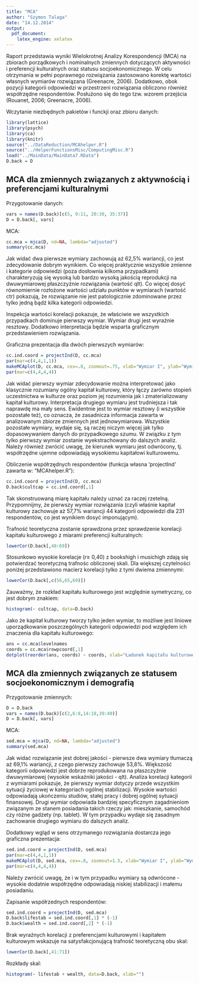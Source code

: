 ```yaml
---
title: "MCA"
author: "Szymon Talaga"
date: "14.12.2014"
output:
  pdf_document:
    latex_engine: xelatex
---
```


Raport przedstawia wyniki Wielokrotnej Analizy Korespondencji (MCA) na zbiorach porządkowych i nominalnych zmiennych dotyczących aktywności i preferencji kulturalnych oraz statusu socjoekonomicznego. W celu otrzymania w pełni poprawnego rozwiązania zastosowano korektę wartości własnych wymiarów rozwiązana (Greenacre, 2006). Dodatkowo, obok pozycji kategorii odpowiedzi w przestrzeni rozwiązania obliczono również współrzędne respondentów. Posłużono się do tego tzw. wzorem przejścia (Rouanet, 2006; Greenacre, 2006).

Wczytanie niezbędnych pakietów i funckji oraz zbioru danych:

```r
library(lattice)
library(psych)
library(ca)
library(knitr)
source("../DataReduction/MCAhelper.R")
source("../HelperFunctionsMisc/ComputingMisc.R")
load("../MainData/MainData7.RData")
D.back = D
```

MCA dla zmiennych związanych z aktywnością i preferencjami kulturalnymi
-------------------------------------------------------------------------

Przygotowanie danych:

```r
vars = names(D.back)[c(5, 9:11, 20:30, 35:37)]
D = D.back[, vars]
```

MCA:

```r
cc.mca = mjca(D, nd=NA, lambda="adjusted")
summary(cc.mca)
```

Jak widać dwa pierwsze wymiary zachowują aż 62,5% wariancji, co jest zdecydowanie dobrym wynikiem. Co więcej praktycznie wszystkie zmienne i kategorie odpowiedzi (poza dosłownia kilkoma przypadkami) charakteryzują się wysoką lub bardzo wysoką jakością reprodukcji na dwuwymiarowej płaszczyźnie rozwiązania (wartość qlt). Co więcej dosyć równomiernie rozłożone wartości udziału punktów w wymiarach (wartość ctr) pokazują, że rozwiązanie nie jest patologicznie zdominowane przez tylko jedną bądź kilka kategorii odpowiedzi.

Inspekcja wartości korelacji pokazuje, że właściwie we wszystkich przypadkach dominuje pierwszy wymiar. Wymiar drugi jest wyraźnie resztowy. Dodatkowo interpretacja będzie wsparta graficznym przedstawieniem rozwiązania.

Graficzna prezentacja dla dwóch pierwszych wymiarów:

```r
cc.ind.coord = projectInd(D, cc.mca)
par(mar=c(4,4,1,1))
makeMCAplot(D, cc.mca, cex=.8, zoomout=.75, xlab="Wymiar I", ylab="Wymiar II")
par(mar=c(4,4,4,4))
```

Jak widać pierwszy wymiar zdecydowanie można interpretować jako klasycznie rozumiany ogólny kapitał kulturowy, który łączy zarówno stopień uczestnictwa w kulturze oraz poziom jej rozumienia jak i zmaterializowany kapitał kulturowy. Interpretacja drugiego wymiaru jest trudniejsza i tak naprawdę ma mały sens. Ewidentnie jest to wymiar resztowy (i wszystkie pozostałe też), co oznacza, że zasadnicza informacja zawarta w analizowanym zbiorze zmiennych jest jednowymiarowa. Wszystkie pozostałe wymiary, wydaje się, są raczej niczym więcej jak tylko dopasowywaniem danych do przypadkowego szumu. W związku z tym tylko pierwszy wymiar zostanie wyekstrachowany do dalszych analiz. Należy również zwrócić uwagę, że kierunek wymiaru jest odwrócony, tj. współrzędne ujemne odpowiadają wysokiemu kapitałowi kulturowemu.

Obliczenie współrzędnych respondentów (funkcja własna 'projectInd' zawarta w: "MCAhelper.R"):

```r
cc.ind.coord = projectInd(D, cc.mca)
D.back$cultcap = cc.ind.coord[,1]
```

Tak skonstruowaną miarę kapitału należy uznać za raczej rzetelną. Przypomnijmy, że pierwszy wymiar rozwiązania (czyli właśnie kapitał kulturowy zachowuje aż 57,7% wariancji 44 kategorii odpowiedzi dla 231 respondentów, co jest wynikiem dosyć imponującym).

Trafność teoretyczna zostanie sprawdzona przez sprawdzenie korelacji kapitału kulturowego z miarami preferencji kulturalnych:

```r
lowerCor(D.back[,48:69])
```

Stosunkowo wysokie korelacje ($r \geq$ 0,40) z bookshigh i musichigh zdają się potwierdzać teoretyczną trafnośc obliczonej skali. Dla większej czytelności poniżej przedstawiono macierz korelacji tylko z tymi dwiema zmiennymi:
```r
lowerCor(D.back[,c(56,65,69)])
```

Zauważmy, że rozkład kapitału kulturowego jest względnie symetryczny, co jest dobrym znakiem:

```r
histogram(~ cultcap, data=D.back)
```

Jako że kapitał kulturowy tworzy tylko jeden wymiar, to możliwe jest liniowe uporządkowanie poszczególnych kategorii odpowiedzi pod względem ich znaczenia dla kapitału kulturowego:

```r
ans = cc.mca$levelnames
coords = cc.mca$rowpcoord[,1]
dotplot(reorder(ans, coords) ~ coords, xlab="Ładunek kapitału kulturowego")
```

MCA dla zmiennych związanych ze statusem socjoekonomicznym i demografią
-------------------------------------------------------------------------

Przygotowanie zmiennych:

```r
D = D.back
vars = names(D.back)[c(2,6:8,14:18,39:40)]
D = D.back[, vars]
```

MCA:

```r
sed.mca = mjca(D, nd=NA, lambda="adjusted")
summary(sed.mca)
```

Jak widać rozwiązanie jest dobrej jakości - pierwsze dwa wymiary tłumaczą aż 69,1% wariancji, z czego pierwszy zachowuje 53,8%. Większość kategorii odpowiedzi jest dobrze reprodukowana na płaszczyźnie dwuwymiarowej (wysokie wskaźniki jakości - qlt). Analiza korelacji kategorii z wymiarami pokazuje, że pierwszy wymiar dotyczy przede wszystkim sytuacji życiowej w kategoriach ogólnej stabilizacji. Wysokie wartości odpowiadają ukończeniu studiów, stałej pracy i dobrej ogólnej sytuacji finansowej. Drugi wymiar odpowiada bardziej specyficznym zagadnieniom związanym ze stanem posiadania takich rzeczy jak: mieszkanie, samochód czy różne gadżety (np. tablet). W tym przypadku wydaje się zasadnym zachowanie drugiego wymiaru do dalszych analiz.

Dodatkowy wgląd w sens otrzymanego rozwiązania dostarcza jego graficzna prezentacja:

```r
sed.ind.coord = projectInd(D, sed.mca)
par(mar=c(4,4,1,1))
makeMCAplot(D, sed.mca, cex=.8, zoomout=1.5, xlab="Wymiar I", ylab="Wymiar II") # MCA plot
par(mar=c(4,4,4,4))
```

Należy zwrócić uwagę, że i w tym przypadku wymiary są odwrócone - wysokie dodatnie współrzędne odpowiadają niskiej stabilizacji i małemu posiadaniu.

Zapisanie współrzednych respondentów:

```r
sed.ind.coord = projectInd(D, sed.mca)
D.back$lifestab = sed.ind.coord[,1] * (-1)
D.back$wealth = sed.ind.coord[,2] * (-1)
```

Brak wyraźnych korelacji z preferencjami kulturowymi i kapitałem kulturowym wskazuje na satysfakcjonującą trafność teoretyczną obu skal:

```r
lowerCor(D.back[,41:71])
```

Rozkłady skal:

```r
histogram(~ lifestab + wealth, data=D.back, xlab="")
```